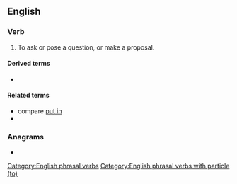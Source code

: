 {{also|putto}}
==English==

===Verb===
{{en-verb|put<,,put> to}}

# To ask or pose a question, or make a proposal.
#: {{ux|en|I'll '''put''' it '''to''' the committee and see what they say.}}

====Derived terms====
* {{l|en|I put it to you}}

====Related terms====
* compare [[put in]]
* {{l|en|put to the test}}

===Anagrams===
* {{anagrams|en|a=opttu|toput|tot up}}

[[Category:English phrasal verbs]]
[[Category:English phrasal verbs with particle (to)]]
